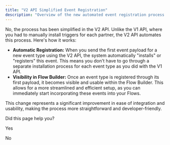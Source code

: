 ```yaml
---
title: "V2 API Simplified Event Registration"
description: "Overview of the new automated event registration process in the V2 API"
---
```

No, the process has been simplified in the V2 API. Unlike the V1 API, where you had to manually install triggers for each partner, the V2 API automates this process. Here's how it works:

*   **Automatic Registration:** When you send the first event payload for a new event type using the V2 API, the system automatically "installs" or "registers" this event. This means you don't have to go through a separate installation process for each event type as you did with the V1 API.
*   **Visibility in Flow Builder:** Once an event type is registered through its first payload, it becomes visible and usable within the Flow Builder. This allows for a more streamlined and efficient setup, as you can immediately start incorporating these events into your Flows.

This change represents a significant improvement in ease of integration and usability, making the process more straightforward and developer-friendly.

Did this page help you?

Yes

No